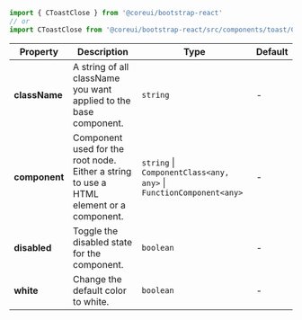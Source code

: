 
```jsx
import { CToastClose } from '@coreui/bootstrap-react'
// or
import CToastClose from '@coreui/bootstrap-react/src/components/toast/CToastClose'
```

| Property | Description | Type | Default |
| --- | --- | --- | --- |
| **className** | A string of all className you want applied to the base component. | `string` | - |
| **component** | Component used for the root node. Either a string to use a HTML element or a component. | `string` \| `ComponentClass<any, any>` \| `FunctionComponent<any>` | - |
| **disabled** | Toggle the disabled state for the component. | `boolean` | - |
| **white** | Change the default color to white. | `boolean` | - |
